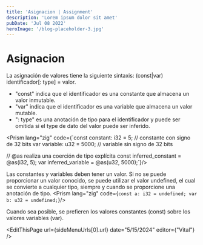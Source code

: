 ```yaml
---
title: 'Asignacion | Assignment'
description: 'Lorem ipsum dolor sit amet'
pubDate: 'Jul 08 2022'
heroImage: '/blog-placeholder-3.jpg'
---
```



<div class="flex flex-col gap-y-5 text-white py-8">
  <h1 class="text-white py-8">Asignacion</h1>

  La asignación de valores tiene la siguiente sintaxis: <span class="bg-gray-800 rounded-md px-2 text-purple-400">(const|var) identificador[: type] = valor</span>.

  <ul class="ml-10 list-disc">
    <li><span class="bg-gray-800 rounded-md px-2 text-purple-400">"const"</span> indica que el identificador es una constante que almacena un valor inmutable.</li>
    <li><span class="bg-gray-800 rounded-md px-2 text-purple-400">"var"</span> indica que el identificador es una variable que almacena un valor mutable.</li>
    <li><span class="bg-gray-800 rounded-md px-2 text-purple-400">": type"</span> es una anotación de tipo para el identificador y puede ser omitida si el <span class="bg-gray-800 rounded-md px-2 text-purple-400">type</span> de dato del <span class="bg-gray-800 rounded-md px-2 text-purple-400">valor</span> puede ser inferido.</li>
  </ul>

  <Prism lang="zig" code={`const constant: i32 = 5; // constante con signo de 32 bits
var variable: u32 = 5000; // variable sin signo de 32 bits

// @as realiza una coerción de tipo explícita
const inferred_constant = @as(i32, 5);
var inferred_variable = @as(u32, 5000);`}/>

Las constantes y variables deben tener un valor. Si no se puede proporcionar un valor conocido, se puede utilizar el valor <span class="bg-gray-800 rounded-md px-2 text-purple-400">undefined</span>, el cual se convierte a cualquier tipo, siempre y cuando se proporcione una anotación de tipo.
<Prism lang="zig" code={`const a: i32 = undefined;
var b: u32 = undefined;`}/>

Cuando sea posible, se prefieren los valores constantes <span class="bg-gray-800 rounded-md px-2 text-purple-400">(const)</span> sobre los valores variables <span class="bg-gray-800 rounded-md px-2 text-purple-400">(var)</span>.

<EditThisPage  url={sideMenuUrls[0].url} date="5/15/2024" editor={"Vital"} />

<div class="flex w-full justify-between space-x-8">
    <NextButton text={HolaMundo.label} subText="Anterior" isRight={false} url={HolaMundo.url}/>
    <NextButton text={sideMenuUrls[1].label} subText="Siguiente" isRight={true} url={sideMenuUrls[1].url}/>
</div>
</div>
